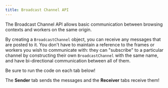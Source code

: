 ```yaml
---
title: Broadcast Channel API
---
```




The Broadcast Channel API allows basic communication between browsing contexts and workers on the same origin.

By creating a `BroadcastChannel` object, you can receive any messages that are posted to it. You don't have to maintain a reference to the frames or workers you wish to communicate with: they can "subscribe" to a particular channel by constructing their own `BroadcastChannel` with the same name, and have bi-directional communication between all of them.

<LinkCard
  title="Broadcast Channel API - Web APIs | MDN"
  href="https://developer.mozilla.org/en-US/docs/Web/API/Broadcast_Channel_API"
  target="_blank"
/>

<Aside type="caution">
  Be sure to run the code on each tab below!

  The **Sender** tab sends the messages and the **Receiver** tabs receive them!
</Aside>

<Tabs>
  <TabItem label="Sender" icon="rss">
    <Playground client:only="react" languages={ { js: Sender } } />
  </TabItem>
  <TabItem label="Receiver 1">
    <Playground client:only="react" languages={ { js: Receiver1 } } />
  </TabItem>
  <TabItem label="Receiver 2">
    <Playground client:only="react" languages={ { js: Receiver2 } } />
  </TabItem>
</Tabs>
